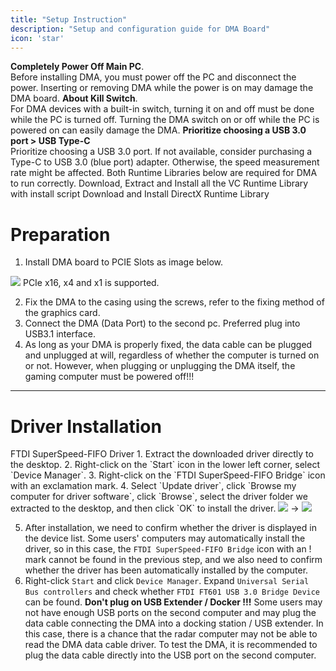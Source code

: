 ```yaml
---
title: "Setup Instruction"
description: "Setup and configuration guide for DMA Board"
icon: 'star'
---
```

<Warning><strong>Completely Power Off Main PC</strong>.  
Before installing DMA, you must power off the PC and disconnect the power. Inserting or removing DMA while the power is on may damage the DMA board.</Warning>
<Warning><strong>About Kill Switch</strong>.  
For DMA devices with a built-in switch, turning it on and off must be done while the PC is turned off. Turning the DMA switch on or off while the PC is powered on can easily damage the DMA.</Warning>
<Tip>
<strong>Prioritize choosing a USB 3.0 port > USB Type-C</strong>  
Prioritize choosing a USB 3.0 port. If not available, consider purchasing a Type-C to USB 3.0 (blue port) adapter. Otherwise, the speed measurement rate might be affected.
</Tip>
<Info>
Both Runtime Libraries below are required for DMA to run correctly.
</Info>
<CardGroup cols={2}>
  <Card title="VC Runtime All in One Pack" icon="cube" href="https://www.techpowerup.com/download/visual-c-redistributable-runtime-package-all-in-one/">
    Download, Extract and Install all the VC Runtime Library with install script
  </Card>
  <Card title="DirectX Runtime" icon="cube" href="https://www.microsoft.com/en-us/download/details.aspx?id=35">
    Download and Install DirectX Runtime Library
  </Card>
</CardGroup>
# Preparation
1. Install DMA board to PCIE Slots as image below.
<Frame>
      <img src="/en/images/dma0.png" />
    </Frame>
<Check>PCIe x16, x4 and x1 is supported.</Check>

2. Fix the DMA to the casing using the screws, refer to the fixing method of the graphics card.
3. Connect the DMA (Data Port) to the second pc. Preferred plug into USB3.1 interface.
3. As long as your DMA is properly fixed, the data cable can be plugged and unplugged at will, regardless of whether the computer is turned on or not. However, when plugging or unplugging the DMA itself, the gaming computer must be powered off!!!
---
# Driver Installation
<Card title="Download DMA Driver" icon="cube" href="https://alist.scarlet.technology/Hardware/DMA%20Firmware">
FTDI SuperSpeed-FIFO Driver
</Card>
1. Extract the downloaded driver directly to the desktop.
2. Right-click on the `Start` icon in the lower left corner, select `Device Manager`.
3. Right-click on the `FTDI SuperSpeed-FIFO Bridge` icon with an exclamation mark.
4. Select `Update driver`, click `Browse my computer for driver software`, click `Browse`, select the driver folder we extracted to the desktop, and then click `OK` to install the driver.
<Frame>
      <img src="/en/images/dma1.png" />
       -> 
      <img src="/en/images/dma2.png" />
    </Frame>

5. After installation, we need to confirm whether the driver is displayed in the device list. Some users' computers may automatically install the driver, so in this case, the `FTDI SuperSpeed-FIFO Bridge` icon with an ! mark cannot be found in the previous step, and we also need to confirm whether the driver has been automatically installed by the computer.
6. Right-click `Start` and click `Device Manager`. Expand `Universal Serial Bus controllers` and check whether `FTDI FT601 USB 3.0 Bridge Device` can be found.
<Warning>**Don't plug on USB Extender / Docker !!!** 
Some users may not have enough USB ports on the second computer and may plug the data cable connecting the DMA into a docking station / USB extender. In this case, there is a chance that the radar computer may not be able to read the DMA data cable driver. To test the DMA, it is recommended to plug the data cable directly into the USB port on the second computer.</Warning>